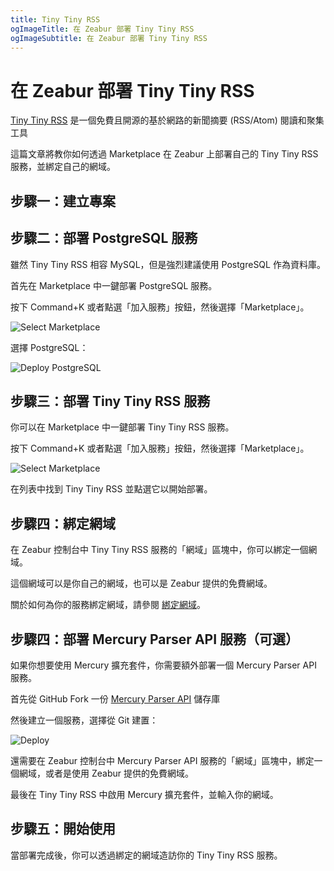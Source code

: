 ```yaml
---
title: Tiny Tiny RSS
ogImageTitle: 在 Zeabur 部署 Tiny Tiny RSS
ogImageSubtitle: 在 Zeabur 部署 Tiny Tiny RSS
---
```


# 在 Zeabur 部署 Tiny Tiny RSS

[Tiny Tiny RSS](https://tt-rss.org/) 是一個免費且開源的基於網路的新聞摘要 (RSS/Atom) 閱讀和聚集工具

這篇文章將教你如何透過 Marketplace 在 Zeabur 上部署自己的 Tiny Tiny RSS 服務，並綁定自己的網域。

## 步驟一：建立專案

<CreateProject />

## 步驟二：部署 PostgreSQL 服務

雖然 Tiny Tiny RSS 相容 MySQL，但是強烈建議使用 PostgreSQL 作為資料庫。

首先在 Marketplace 中一鍵部署 PostgreSQL 服務。

按下 Command+K 或者點選「加入服務」按鈕，然後選擇「Marketplace」。

![Select Marketplace](/deploy/common/select-service.en-US.png)

選擇 PostgreSQL：

![Deploy PostgreSQL](/marketplace/postgresql/deploy.png)

## 步驟三：部署 Tiny Tiny RSS 服務

你可以在 Marketplace 中一鍵部署 Tiny Tiny RSS 服務。

按下 Command+K 或者點選「加入服務」按鈕，然後選擇「Marketplace」。

![Select Marketplace](/deploy/common/select-service.en-US.png)

在列表中找到 Tiny Tiny RSS 並點選它以開始部署。

## 步驟四：綁定網域

在 Zeabur 控制台中 Tiny Tiny RSS 服務的「網域」區塊中，你可以綁定一個網域。

這個網域可以是你自己的網域，也可以是 Zeabur 提供的免費網域。

關於如何為你的服務綁定網域，請參閱 [綁定網域](/deploy/domain-binding)。

## 步驟四：部署 Mercury Parser API 服務（可選）

如果你想要使用 Mercury 擴充套件，你需要額外部署一個 Mercury Parser API 服務。

首先從 GitHub Fork 一份 [Mercury Parser API](https://github.com/HenryQW/mercury-parser-api) 儲存庫

然後建立一個服務，選擇從 Git 建置：

![Deploy](/deploy/common/select-service.en-US.png)

還需要在 Zeabur 控制台中 Mercury Parser API 服務的「網域」區塊中，綁定一個網域，或者是使用 Zeabur 提供的免費網域。

最後在 Tiny Tiny RSS 中啟用 Mercury 擴充套件，並輸入你的網域。

## 步驟五：開始使用

當部署完成後，你可以透過綁定的網域造訪你的 Tiny Tiny RSS 服務。

